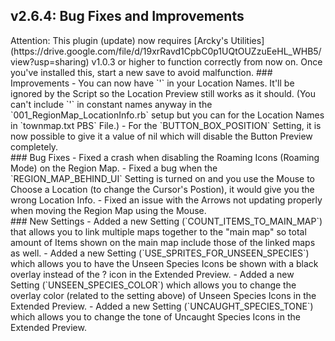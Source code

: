 ## v2.6.4: Bug Fixes and Improvements
<Callout type="attention" blend="light">
  Attention: This plugin (update) now requires [Arcky's Utilities](https://drive.google.com/file/d/19xrRavd1CpbC0p1UQtOUZzuEeHL_WHB5/view?usp=sharing) v1.0.3 or higher to function correctly from now on. Once you've installed this, start a new save to avoid malfunction.
</Callout>
### Improvements
- You can now have `'` in your Location Names. It'll be ignored by the Script so the Location Preview still works as it should. (You can't include `'` in constant names anyway in the `001_RegionMap_LocationInfo.rb` setup but you can for the Location Names in `townmap.txt PBS` File.)
- For the `BUTTON_BOX_POSITION` Setting, it is now possible to give it a value of nil which will disable the Button Preview completely.
<br/>
### Bug Fixes 
- Fixed a crash when disabling the Roaming Icons (Roaming Mode) on the Region Map.
- Fixed a bug when the `REGION_MAP_BEHIND_UI` Setting is turned on and you use the Mouse to Choose a Location (to change the Cursor's Postion), it would give you the wrong Location Info.
- Fixed an issue with the Arrows not updating properly when moving the Region Map using the Mouse.
<br/>
### New Settings 
- Added a new Setting (`COUNT_ITEMS_TO_MAIN_MAP`) that allows you to link multiple maps together to the "main map" so total amount of Items shown on the main map include those of the linked maps as well.
- Added a new Setting (`USE_SPRITES_FOR_UNSEEN_SPECIES`) which allows you to have the Unseen Species Icons be shown with a black overlay instead of the ? icon in the Extended Preview.
- Added a new Setting (`UNSEEN_SPECIES_COLOR`) which allows you to change the overlay color (related to the setting above) of Unseen Species Icons in the Extended Preview.
- Added a new Setting (`UNCAUGHT_SPECIES_TONE`) which allows you to change the tone of Uncaught Species Icons in the Extended Preview.
<br/>